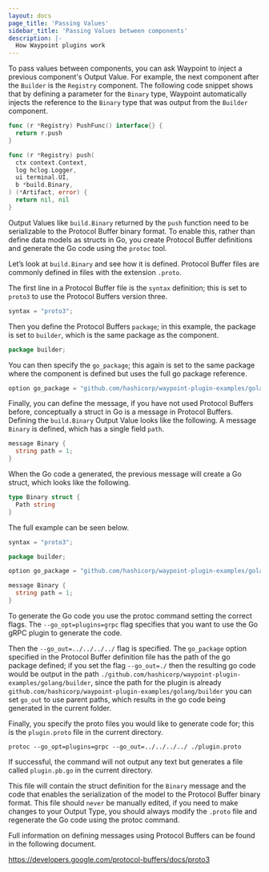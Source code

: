 ```yaml
---
layout: docs
page_title: 'Passing Values'
sidebar_title: 'Passing Values between components'
description: |-
  How Waypoint plugins work
---
```


To pass values between components, you can ask Waypoint to inject a previous component's Output Value. For example, the
next component after the `Builder` is the `Registry` component. The following code snippet shows that by defining a
parameter for the `Binary` type, Waypoint automatically injects the reference to the `Binary` type that was output from
the `Builder` component.

```go
func (r *Registry) PushFunc() interface{} {
  return r.push
}

func (r *Registry) push(
  ctx context.Context,
  log hclog.Logger,
  ui terminal.UI,
  b *build.Binary,
) (*Artifact, error) {
  return nil, nil
}
```

Output Values like `build.Binary` returned by the `push` function need to be serializable to the Protocol Buffer binary
format. To enable this, rather than define data models as structs in Go, you create Protocol Buffer definitions and
generate the Go code using the `protoc` tool.

Let’s look at `build.Binary` and see how it is defined. Protocol Buffer files are commonly defined in files with the
extension `.proto`.

The first line in a Protocol Buffer file is the `syntax` definition; this is set to `proto3` to use the Protocol Buffers
version three.

```go
syntax = "proto3";
```

Then you define the Protocol Buffers `package`; in this example, the package is set to `builder`, which is the same package
as the component.

```go
package builder;
```

You can then specify the `go_package`; this again is set to the same package where the component is defined but uses the
full go package reference.

```go
option go_package = "github.com/hashicorp/waypoint-plugin-examples/golang/builder";
```

Finally, you can define the message, if you have not used Protocol Buffers before, conceptually a struct in Go is a
message in Protocol Buffers. Defining the `build.Binary` Output Value looks like the following. A message `Binary` is
defined, which has a single field `path`.

```go
message Binary {
  string path = 1;
}
```

When the Go code a generated, the previous message will create a Go struct, which looks like the following.

```go
type Binary struct {
  Path string
}
```

The full example can be seen below.

```go
syntax = "proto3";

package builder;

option go_package = "github.com/hashicorp/waypoint-plugin-examples/golang/builder";

message Binary {
  string path = 1;
}
```

To generate the Go code you use the protoc command setting the correct flags. The `--go_opt=plugins=grpc` flag specifies
that you want to use the Go gRPC plugin to generate the code.

Then the `--go_out=../../../../` flag is specified. The `go_package` option specified in the Protocol Buffer definition
file has the path of the go package defined; if you set the flag `--go_out=./` then the resulting go code would be
output in the path `./github.com/hashicorp/waypoint-plugin-examples/golang/builder`, since the path for the plugin is
already `github.com/hashicorp/waypoint-plugin-examples/golang/builder` you can set `go_out` to use parent paths, which
results in the go code being generated in the current folder.

Finally, you specify the proto files you would like to generate code for; this is the `plugin.proto` file in the current
directory.

```shell
protoc --go_opt=plugins=grpc --go_out=../../../../ ./plugin.proto
```

If successful, the command will not output any text but generates a file called `plugin.pb.go` in the current directory.

This file will contain the struct definition for the `Binary` message and the code that enables the serialization of
the model to the Protocol Buffer binary format. This file should `never` be manually edited, if you need to make changes
to your Output Type, you should always modify the `.proto` file and regenerate the Go code using the protoc command.

Full information on defining messages using Protocol Buffers can be found in the following document.

https://developers.google.com/protocol-buffers/docs/proto3
